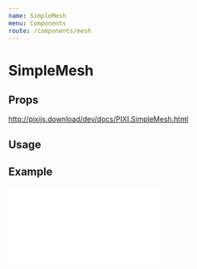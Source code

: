 ```yaml
---
name: SimpleMesh
menu: Components
route: /components/mesh
---
```



# SimpleMesh

## Props

http://pixijs.download/dev/docs/PIXI.SimpleMesh.html

## Usage

<Playground>
  <Stage width={500} height={300} options={{ backgroundColor: 0xeef1f5}}>
    <SimpleMesh image="https://s3-us-west-2.amazonaws.com/s.cdpn.io/693612/placeholder.png"
          uvs={uvs}
          vertices={vertices}
          indices={indices}
          drawMode={DRAW_MODES.TRIANGLES}
    />
  </Stage>
</Playground>

## Example

<iframe
  height={500}
  scrolling="no"
  title="Mesh"
  src="//codepen.io/inlet/embed/69e7153234c4e01232a7dbc50bbceb40/?height=300&theme-id=33987&default-tab=result&embed-version=2"
  frameBorder="no"
  allowFullScreen={true}
  style={{ width: '100%' }} />
